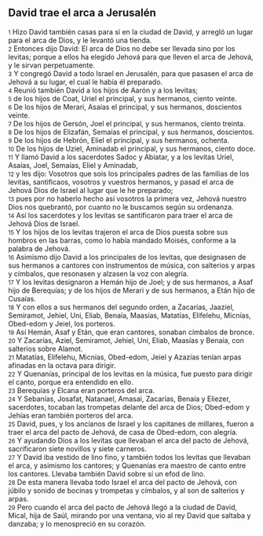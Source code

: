 == David trae el arca a Jerusalén ==

{{anchor|1}} <small>1</small> Hizo David también casas para sí en la ciudad de David, y arregló un lugar para el arca de Dios, y le levantó una tienda.<br>
{{anchor|2}} <small>2</small> Entonces dijo David: El arca de Dios no debe ser llevada sino por los levitas; porque a ellos ha elegido Jehová para que lleven el arca de Jehová, y le sirvan perpetuamente.<br>
{{anchor|3}} <small>3</small> Y congregó David a todo Israel en Jerusalén, para que pasasen el arca de Jehová a su lugar, el cual le había él preparado.<br>
{{anchor|4}} <small>4</small> Reunió también David a los hijos de Aarón y a los levitas;<br>
{{anchor|5}} <small>5</small> de los hijos de Coat, Uriel el principal, y sus hermanos, ciento veinte.<br>
{{anchor|6}} <small>6</small> De los hijos de Merari, Asaías el principal, y sus hermanos, doscientos veinte.<br>
{{anchor|7}} <small>7</small> De los hijos de Gersón, Joel el principal, y sus hermanos, ciento treinta.<br>
{{anchor|8}} <small>8</small> De los hijos de Elizafán, Semaías el principal, y sus hermanos, doscientos.<br>
{{anchor|9}} <small>9</small> De los hijos de Hebrón, Eliel el principal, y sus hermanos, ochenta.<br>
{{anchor|10}} <small>10</small> De los hijos de Uziel, Aminadab el principal, y sus hermanos, ciento doce.<br>
{{anchor|11}} <small>11</small> Y llamó David a los sacerdotes Sadoc y Abiatar, y a los levitas Uriel, Asaías, Joel, Semaías, Eliel y Aminadab,<br>
{{anchor|12}} <small>12</small> y les dijo: Vosotros que sois los principales padres de las familias de los levitas, santificaos, vosotros y vuestros hermanos, y pasad el arca de Jehová Dios de Israel al lugar que le he preparado;<br>
{{anchor|13}} <small>13</small> pues por no haberlo hecho así vosotros la primera vez, Jehová nuestro Dios nos quebrantó, por cuanto no le buscamos según su ordenanza.<br>
{{anchor|14}} <small>14</small> Así los sacerdotes y los levitas se santificaron para traer el arca de Jehová Dios de Israel.<br>
{{anchor|15}} <small>15</small> Y los hijos de los levitas trajeron el arca de Dios puesta sobre sus hombros en las barras, como lo había mandado Moisés, conforme a la palabra de Jehová.<br>
{{anchor|16}} <small>16</small> Asimismo dijo David a los principales de los levitas, que designasen de sus hermanos a cantores con instrumentos de música, con salterios y arpas y címbalos, que resonasen y alzasen la voz con alegría.<br>
{{anchor|17}} <small>17</small> Y los levitas designaron a Hemán hijo de Joel; y de sus hermanos, a Asaf hijo de Berequías; y de los hijos de Merari y de sus hermanos, a Etán hijo de Cusaías.<br>
{{anchor|18}} <small>18</small> Y con ellos a sus hermanos del segundo orden, a Zacarías, Jaaziel, Semiramot, Jehiel, Uni, Eliab, Benaía, Maasías, Matatías, Elifelehu, Micnías, Obed-edom y Jeiel, los porteros.<br>
{{anchor|19}} <small>19</small> Así Hemán, Asaf y Etán, que eran cantores, sonaban címbalos de bronce.<br>
{{anchor|20}} <small>20</small> Y Zacarías, Aziel, Semiramot, Jehiel, Uni, Eliab, Maasías y Benaía, con salterios sobre Alamot.<br>
{{anchor|21}} <small>21</small> Matatías, Elifelehu, Micnías, Obed-edom, Jeiel y Azazías tenían arpas afinadas en la octava para dirigir.<br>
{{anchor|22}} <small>22</small> Y Quenanías, principal de los levitas en la música, fue puesto para dirigir el canto, porque era entendido en ello.<br>
{{anchor|23}} <small>23</small> Berequías y Elcana eran porteros del arca.<br>
{{anchor|24}} <small>24</small> Y Sebanías, Josafat, Natanael, Amasai, Zacarías, Benaía y Eliezer, sacerdotes, tocaban las trompetas delante del arca de Dios; Obed-edom y Jehías eran también porteros del arca.<br>
{{anchor|25}} <small>25</small> David, pues, y los ancianos de Israel y los capitanes de millares, fueron a traer el arca del pacto de Jehová, de casa de Obed-edom, con alegría.<br>
{{anchor|26}} <small>26</small> Y ayudando Dios a los levitas que llevaban el arca del pacto de Jehová, sacrificaron siete novillos y siete carneros.<br>
{{anchor|27}} <small>27</small> Y David iba vestido de lino fino, y también todos los levitas que llevaban el arca, y asimismo los cantores; y Quenanías era maestro de canto entre los cantores. Llevaba también David sobre sí un efod de lino.<br>
{{anchor|28}} <small>28</small> De esta manera llevaba todo Israel el arca del pacto de Jehová, con júbilo y sonido de bocinas y trompetas y címbalos, y al son de salterios y arpas.<br>
{{anchor|29}} <small>29</small> Pero cuando el arca del pacto de Jehová llegó a la ciudad de David, Mical, hija de Saúl, mirando por una ventana, vio al rey David que saltaba y danzaba; y lo menospreció en su corazón.<br>
